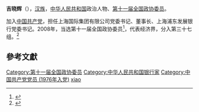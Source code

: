 '''吉晓辉'''（{{bd|1955年||}}），[[汉族|汉族]]，[[中华人民共和国|中华人民共和国]]政治人物、[[第十一届全国政协委员|第十一届全国政协委员]]。

加入[[中国共产党|中国共产党]]，担任上海国际集团有限公司党委书记、董事长、上海浦东发展银行党委书记。2008年，当选第十一届全国政协委员<ref>{{cite news|title=第十一届全国政协委员名单|url=http://www.indaa.com.cn/zt/2009qglh/zxzs/200903/t20090303_127573.html|accessdate=2013-04-09|newspaper=新华社北京1月25日电 中国人民政治协商会议第十一届全国委员会委员名单(共2237人，2008年1月25日政协第十届全国委员会常务委员会第二十次会议通过)|date=2008年1月25日|deadurl=yes|archiveurl=https://web.archive.org/web/20130928014403/http://www.indaa.com.cn/zt/2009qglh/zxzs/200903/t20090303_127573.html|archivedate=2013年9月28日}}</ref>，代表经济界，分入第三十七组。<ref>{{cite news|title=全国政协信息-吉晓辉|url=http://www.cppcc.gov.cn/CMS/wylibary/showJcwyxtInfoWylibary.action?tabJcwyxt.guid=11W0011880&wytype=wjwy|accessdate=2013-04-11|newspaper=全国政协委员会|archive-date=2019-05-15|archive-url=https://web.archive.org/web/20190515103431/http://www.cppcc.gov.cn/CMS/wylibary/showJcwyxtInfoWylibary.action?tabJcwyxt.guid=11W0011880&wytype=wjwy|dead-url=no}}</ref>

==參考文獻==
{{reflist}}
{{中国政治人物小作品}}
{{DEFAULTSORT:ji xiaohui}}
[[Category:第十一届全国政协委员|Category:第十一届全国政协委员]]
[[Category:中华人民共和国银行家|Category:中华人民共和国银行家]]
[[Category:中国共产党党员_(1976年入党)|Category:中国共产党党员 (1976年入党)]]
[[Category:吉姓|xiao]]